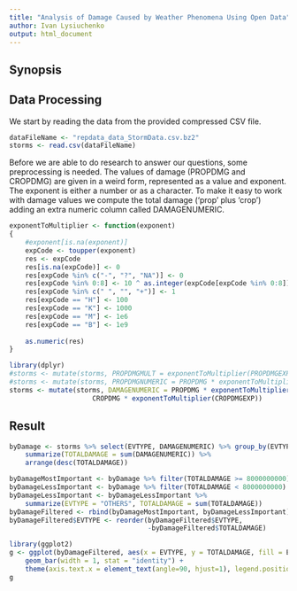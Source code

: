 ```yaml
---
title: "Analysis of Damage Caused by Weather Phenomena Using Open Data"
author: Ivan Lysiuchenko
output: html_document
---
```


## Synopsis

## Data Processing

We start by reading the data from the provided compressed CSV file.

```r
dataFileName <- "repdata_data_StormData.csv.bz2"
storms <- read.csv(dataFileName)
```
Before we are able to do research to answer our questions, some preprocessing
is needed.
The values of damage (PROPDMG and CROPDMG) are given in a weird form, represented as a value and exponent.
The exponent is either a number or as a character. To make it easy to work with damage values we compute the total damage ('prop' plus 'crop')
adding an extra numeric column called DAMAGENUMERIC.

```r
exponentToMultiplier <- function(exponent)
{
    #exponent[is.na(exponent)] 
    expCode <- toupper(exponent)
    res <- expCode
    res[is.na(expCode)] <- 0
    res[expCode %in% c("-", "?", "NA")] <- 0
    res[expCode %in% 0:8] <- 10 ^ as.integer(expCode[expCode %in% 0:8])
    res[expCode %in% c(" ", "", "+")] <- 1
    res[expCode == "H"] <- 100
    res[expCode == "K"] <- 1000
    res[expCode == "M"] <- 1e6
    res[expCode == "B"] <- 1e9
    
    as.numeric(res)
}

library(dplyr)
#storms <- mutate(storms, PROPDMGMULT = exponentToMultiplier(PROPDMGEXP), CROPDMGMULT = exponentToMultiplier(CROPDMGEXP))
#storms <- mutate(storms, PROPDMGNUMERIC = PROPDMG * exponentToMultiplier(PROPDMGEXP), CROPDMGNUMERIC = CROPDMG * exponentToMultiplier(CROPDMGEXP))
storms <- mutate(storms, DAMAGENUMERIC = PROPDMG * exponentToMultiplier(PROPDMGEXP) +
                     CROPDMG * exponentToMultiplier(CROPDMGEXP))
```

## Result


```r
byDamage <- storms %>% select(EVTYPE, DAMAGENUMERIC) %>% group_by(EVTYPE) %>%
    summarize(TOTALDAMAGE = sum(DAMAGENUMERIC)) %>%
    arrange(desc(TOTALDAMAGE))
```

```r
byDamageMostImportant <- byDamage %>% filter(TOTALDAMAGE >= 8000000000)
byDamageLessImportant <- byDamage %>% filter(TOTALDAMAGE < 8000000000)
byDamageLessImportant <- byDamageLessImportant %>% 
    summarize(EVTYPE = "OTHERS", TOTALDAMAGE = sum(TOTALDAMAGE))
byDamageFiltered <- rbind(byDamageMostImportant, byDamageLessImportant)
byDamageFiltered$EVTYPE <- reorder(byDamageFiltered$EVTYPE,
                                   -byDamageFiltered$TOTALDAMAGE)
```

```r
library(ggplot2)
g <- ggplot(byDamageFiltered, aes(x = EVTYPE, y = TOTALDAMAGE, fill = EVTYPE)) + 
    geom_bar(width = 1, stat = "identity") + 
    theme(axis.text.x = element_text(angle=90, hjust=1), legend.position = "none")
g
```